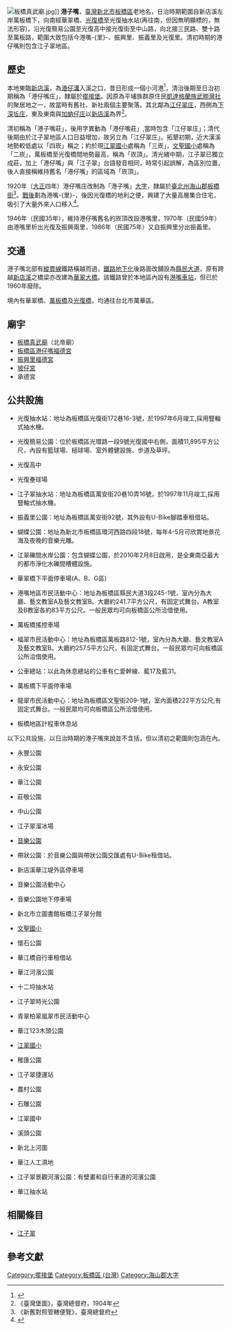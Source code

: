 {{NoteTA
|1=庄
|2=zh-hant:港嘴里;zh-hans:港嘴里;
}}
{{Infobox Hokkien name
| title      = 港子嘴
| hanji      = 港仔喙
| poj        = Káng-á-chhùi
| hanlo      = 
| tl         = Káng-á-tshuì
| bp         = 
| hokkienipa = 
| lm         = 河口
| image      = 
| image_size = 
| caption    = 
}}
[[File:板橋真武廟.jpg|thumb]]]]
'''港子嘴'''，[[臺灣|臺灣]][[新北市|新北市]][[板橋區_(台灣)|板橋區]]老地名，日治時期範圍自新店溪左岸萬板橋下，向南經華翠橋、[[光復橋|光復橋]]至光復抽水站(再往南，但因無明顯標的，無法形容)，沿光復簡易公園至光復高中接光復街至中山路，向北接三民路、雙十路至萬板路，範圍大致包括今港嘴-{里}-、振興里、振義里及光復里。清初時期的港仔嘴則包含江子翠地區。

==歷史==
本地東臨[[新店溪|新店溪]]，為[[港仔溝|港仔溝]]入溪之口，昔日形成一個小河港<ref>{{cite web |url=http://village.banciao.gov.tw/liabout.php?li_id=162 |title=新北市-板橋區-港嘴-{}-里-介紹 |website=板橋區公所-鄰里資訊服務網 |archiveurl=https://web.archive.org/web/20190102143250/http://village.banciao.gov.tw/liabout.php?li_id=162 |archivedate=2019-01-02}}</ref>，清治後期至日治初期稱為「港仔嘴庄」，隸屬於[[擺接堡|擺接堡]]。因原為平埔族群原住民[[凱達格蘭族|凱達格蘭族]][[武朥灣社|武朥灣社]]的聚居地之一，故當時有舊社、新社兩個主要聚落。其北鄰為[[江仔翠庄|江仔翠庄]]，西側為[[下深坵庄|下深坵庄]]，東及東南與[[加蚋仔庄|加蚋仔庄]]以[[新店溪|新店溪]]為界<ref>《臺灣堡圖》，臺灣總督府，1904年</ref>。

清初稱為「港子嘴莊」，後用字異動為「港仔嘴莊」,當時包含「江仔翠庄」；清代後期由於江子翠地區人口日益增加，故另立為「江仔翠庄」。拓墾初期，近大漢溪地勢較低處以「四崁」稱之；約於現[[新北市板橋區江翠國民小學|江翠國小]]處稱為「三崁」，[[新北市板橋區文聖國民小學|文聖國小]]處稱為「二崁」，萬板橋至光復橋間地勢最高，稱為「崁頂」。清光緒中期，江子翠已獨立成莊，加上「港仔嘴」與「江子翠」台語發音相同，時常引起誤解，為區別位置，後人直接稱維持舊名「港仔嘴」的區域為「崁頂」。

1920年（[[大正|大正]]四年）港仔嘴庄改制為「港子嘴」[[大字|大字]]，隸屬於[[臺北州|臺北州]][[海山郡|海山郡]][[板橋街|板橋街]]<ref>《新舊對照管轄便覽》，臺灣總督府</ref>。[[臺灣戰後時期|戰後]]劃為港嘴-{里}-，後因光復橋的地利之便，興建了大量高層集合住宅，吸引了大量外來人口移入<ref name="板橋市志三編">{{cite book |title=板橋市志：三編 |publisher=臺北縣板橋市公所 |isbn=978-986-02-1478-9 |page=83}}</ref>。

1946年（民國35年），維持港仔嘴舊名的崁頂改設港嘴里，1970年（民國59年）由港嘴里析出光復及振興兩里，1986年（民國75年）又自振興里分出振義里。

==交通==
港子嘴北部有[[縱貫線_(鐵路)|縱貫線]]鐵路橫越而過，[[臺北鐵路地下化專案|鐵路地下化]]後路面改舖設為[[縣民大道_(新北市)|縣民大道]]，原有跨越[[新店溪|新店溪]]之橋梁亦改建為[[華翠大橋|華翠大橋]]。該鐵路曾於本地區內設有[[港嘴車站|港嘴車站]]，但已於1960年廢除。

境內有華翠橋、[[萬板橋|萬板橋]]及[[光復橋|光復橋]]，均通往台北市萬華區。

==廟宇==
*[[板橋真武廟|板橋真武廟]]（北帝廟）
*[[板橋區港仔嘴福德宮|板橋區港仔嘴福德宮]]
*[[振興里福德宮|振興里福德宮]]
*[[坡仔宮|坡仔宮]]
* 承德宮

==公共設施==
* 光復抽水站：地址為板橋區光復街172巷16-3號，於1997年6月竣工,採用豎軸式抽水機。

* 光復簡易公園：位於板橋區光環路一段9號光復國中右側，面積11,895平方公尺，內設有籃球場、槌球場、室外體健設施、步道及草坪。

* 光復高中

* 光復壘球場

* 江子翠抽水站：地址為板橋區萬安街20巷10弄16號，於1997年11月竣工,採用豎軸式抽水機。

* 振義里公園：地址為板橋區萬安街92號，其外設有U-Bike腳踏車租借站。

* 蝴蝶公園：地址為新北市板橋區環河西路四段18號，每年4-5月可欣賞地景花海及夜晚的音樂光雕。

* 江翠礫間水岸公園：包含蝴蝶公園，於2010年2月8日啟用，是全東南亞最大的都市淨化水礫間槽體設施。

* 華翠橋下平面停車場(A、B、G區)

* 港嘴地區市民活動中心：地址為板橋區縣民大道3段245-1號，室內分為大廳、藝文教室A及藝文教室B。大廳約241.7平方公尺，有固定式舞台。A教室及B教室各約83平方公尺。一般民眾均可向板橋區公所洽借使用。

* 萬板橋搖控車場

* 福翠市民活動中心：地址為板橋區萬板路812-1號，室內分為大廳、藝文教室A及藝文教室B。大廳約257.5平方公尺，有固定式舞台。一般民眾均可向板橋區公所洽借使用。

* 公車總站：以此為休息總站的公車有仁愛幹線、藍17及藍31。

* 萬板橋下平面停車場

* 龍翠市民活動中心：地址為板橋區文聖街209-1號，室內面積222平方公尺,有固定式舞台。一般民眾均可向板橋區公所洽借使用。

* 板橋地區計程車休息站

以下公共設施，以日治時期的港子嘴來說並不含括，但以清初之範圍則包涵在內。

* 永豐公園

* 永安公園

* 華江公園

* 莊敬公園

* 中山公園

* 江子翠溜冰場

* [[音樂公園|音樂公園]]

* 帶狀公園：於音樂公園與帶狀公園交匯處有U-Bike租借站。

* 新店溪華江堤外區停車場

* 音樂公園活動中心

* 音樂公園地下停車場

* 新北市立圖書館板橋江子翠分館

* [[新北市板橋區文聖國民小學|文聖國小]]

* 懷石公園

* 華江橋自行車租借站

* 華江河濱公園

* 十二埒抽水站

* 江子翠時光公園

* 青翠柏翠嵐翠市民活動中心

* 華江123木頭公園

* [[新北市板橋區江翠國民小學|江翠國小]]

* 稚匯公園

* 江子翠捷運站

* 農村公園

* 石雕公園

* 江翠國中

* 溪頭公園

* 新北上河圖

* 華江人工濕地

* 江子翠景觀河濱公園：有壁畫和自行車道的河濱公園

* 華江抽水站

==相關條目==
* [[江子翠|江子翠]]

==參考文獻==
{{reflist}}

{{海山郡}}

[[Category:擺接堡|Category:擺接堡]]
[[Category:板橋區_(台灣)|Category:板橋區 (台灣)]]
[[Category:海山郡大字|Category:海山郡大字]]